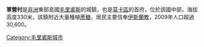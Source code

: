 {{unreferenced|time=2019-02-28T12:29:37+00:00}}
{{Infobox settlement
|official_name          = 軍營村
|other_name             =
|native_name            =  <!-- for cities whose native name is not in English -->
|nickname               = 
|motto                  = 
|image_skyline          = 
|imagesize              = 
|image_caption          = 
|image_flag             = Flag_of_Mauritius.svg
|flag_size              =
|image_seal             = 
|seal_size              = 
|image_shield           = 
|shield_size            =
|image_blank_emblem     =
|blank_emblem_size      =
|image_map              = 
|mapsize                = 
|map_caption            = 
|pushpin_map            =Mauritius
|pushpin_label_position = 
|coordinates_display    = inline,title
|coordinates_region     = MU
|subdivision_type       = 國家 <!--Country-->
|subdivision_name       = {{flag|Mauritius}} <!--the name of the country-->
|subdivision_type1      = 
|subdivision_name1      = 
|subdivision_type2      = 
|subdivision_name2      = 
|subdivision_type3      = 
|subdivision_name3      = 
|subdivision_type4      = 
|subdivision_name4      = 
|government_type        =
|leader_title           = 
|leader_name            = 
|leader_title1          = 
|leader_name1           = 
|leader_title2          = 
|leader_name2           = 
|leader_title3          =
|leader_name3           =
|leader_title4          =
|leader_name4           =
|established_title      = 
|established_date       = 
|established_title2     =  <!-- Incorporated (town) -->
|established_date2      = 
|established_title3     = 
|established_date3      =
|area_magnitude         = 
|area_footnotes         =
|area_total_km2         =
|area_land_km2              = 
|area_water_km2         = 
|area_water_percent     = 
|area_urban_km2         = 
|area_metro_km2         = 
|population_as_of       = 2006
|population_footnotes   =
|population_note        = 
|settlement_type        = <!--For Town or Village (Leave blank for the default City)-->
|population_total       = 22,745
|population_density_km2     = 
|population_metro       =
|population_density_metro_km2 =
|population_urban       = 
|population_density_urban_km2 =
|timezone               = [[毛里裘斯時間|毛里裘斯時間]]
|utc_offset             = +4
|timezone_DST           = 
|utc_offset_DST         = 
|latd= 20|latm= 15|lats= |latNS=S
|longd= 57|longm= 33|longs= |longEW=E
|elevation_footnotes    =  <!--for references: use <ref> tags-->
|elevation_m              = 
|elevation_ft           = 
|postal_code_type       =  <!-- enter ZIP code, Postcode, Post code, Postal code... -->
|postal_code            =
|area_code              =
|website                = [http://www.mokaflacq.org]
|footnotes              = 
}} <!-- Infobox ends -->

'''軍營村'''是[[非洲|非洲]]東部島國[[毛里裘斯|毛里裘斯]]的城鎮，也是[[莫卡區|莫卡區]]的首府，位於該國中部，海拔高度330米，該鎮附近大量種植[[蔗糖|蔗糖]]，居民主要信奉[[伊斯蘭教|伊斯蘭教]]，2009年人口超過30,600。

[[Category:毛里裘斯城市|Category:毛里裘斯城市]]